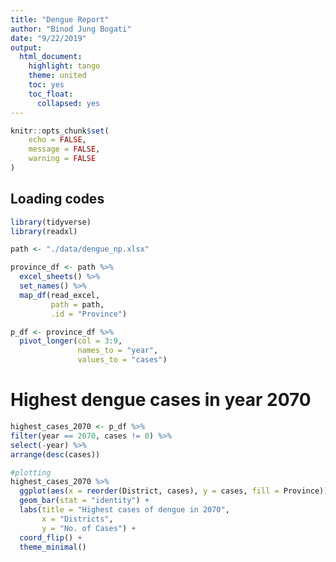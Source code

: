 ```yaml
---
title: "Dengue Report"
author: "Binod Jung Bogati"
date: "9/22/2019"
output:
  html_document:
    highlight: tango
    theme: united
    toc: yes
    toc_float:
      collapsed: yes
---
```



```r
knitr::opts_chunk$set(
	echo = FALSE,
	message = FALSE,
	warning = FALSE
)
```

## Loading codes

```r
library(tidyverse)
library(readxl)
```


```r
path <- "./data/dengue_np.xlsx"

province_df <- path %>% 
  excel_sheets() %>% 
  set_names() %>% 
  map_df(read_excel, 
         path = path, 
         .id = "Province")

p_df <- province_df %>% 
  pivot_longer(col = 3:9, 
               names_to = "year", 
               values_to = "cases")
```

# Highest dengue cases in year 2070


```r
highest_cases_2070 <- p_df %>%
filter(year == 2070, cases != 0) %>% 
select(-year) %>% 
arrange(desc(cases))

#plotting
highest_cases_2070 %>% 
  ggplot(aes(x = reorder(District, cases), y = cases, fill = Province)) +
  geom_bar(stat = "identity") +
  labs(title = "Highest cases of dengue in 2070", 
       x = "Districts", 
       y = "No. of Cases") +
  coord_flip() +
  theme_minimal()


```